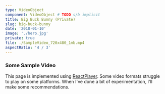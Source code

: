 ```yaml
---
type: VideoObject
component: VideoObject # TODO s/b implicit
title: Big Buck Bunny (Private)
slug: big-buck-bunny
date: '2018-01-10'
image: './hero.jpg'
private: true
file: ./SampleVideo_720x480_1mb.mp4
aspectRatio: '4 / 3'
---
```

### Some Sample Video

This page is implemented using [ReactPlayer](https://www.npmjs.com/package/react-player).
Some video formats struggle to play on some platforms.
When I've done a bit of experimentation, I'll make some recommendations.

